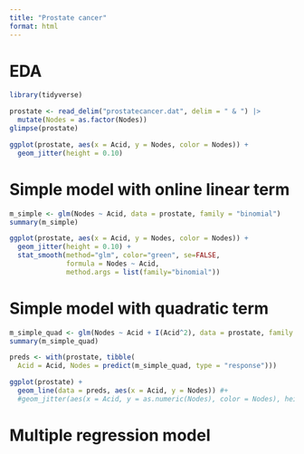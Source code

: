 ```yaml
---
title: "Prostate cancer"
format: html
---
```


# EDA

```r
library(tidyverse)
```

```r
prostate <- read_delim("prostatecancer.dat", delim = " & ") |>
  mutate(Nodes = as.factor(Nodes))
glimpse(prostate)
```

```r
ggplot(prostate, aes(x = Acid, y = Nodes, color = Nodes)) +
  geom_jitter(height = 0.10)
```

# Simple model with online linear term

```r
m_simple <- glm(Nodes ~ Acid, data = prostate, family = "binomial")
summary(m_simple)
```

```r
ggplot(prostate, aes(x = Acid, y = Nodes, color = Nodes)) +
  geom_jitter(height = 0.10) +
  stat_smooth(method="glm", color="green", se=FALSE,
              formula = Nodes ~ Acid,
              method.args = list(family="binomial"))
```



# Simple model with quadratic term

```r
m_simple_quad <- glm(Nodes ~ Acid + I(Acid^2), data = prostate, family = "binomial")
summary(m_simple_quad)
```

```r
preds <- with(prostate, tibble(
  Acid = Acid, Nodes = predict(m_simple_quad, type = "response")))

ggplot(prostate) +
  geom_line(data = preds, aes(x = Acid, y = Nodes)) #+ 
  #geom_jitter(aes(x = Acid, y = as.numeric(Nodes), color = Nodes), height = 0.10)

```



# Multiple regression model
